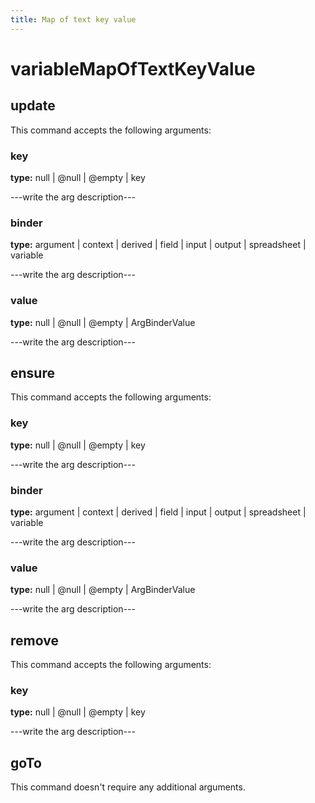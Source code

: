 ```yaml
---
title: Map of text key value
---
```


# variableMapOfTextKeyValue

## update

This command accepts the following arguments:

### key
**type:** null | @null | @empty | key

---write the arg description---

### binder
**type:** argument | context | derived | field | input | output | spreadsheet | variable

---write the arg description---

### value
**type:** null | @null | @empty | ArgBinderValue

---write the arg description---


## ensure

This command accepts the following arguments:

### key
**type:** null | @null | @empty | key

---write the arg description---

### binder
**type:** argument | context | derived | field | input | output | spreadsheet | variable

---write the arg description---

### value
**type:** null | @null | @empty | ArgBinderValue

---write the arg description---


## remove

This command accepts the following arguments:

### key
**type:** null | @null | @empty | key

---write the arg description---


## goTo


This command doesn't require any additional arguments.

